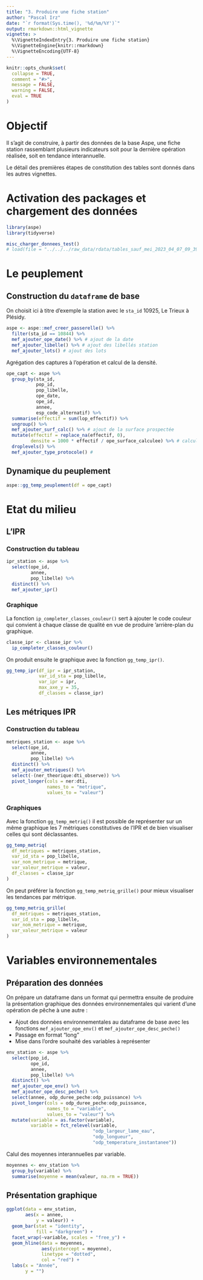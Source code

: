 ```yaml
---
title: "3. Produire une fiche station"
author: "Pascal Irz"
date: "`r format(Sys.time(), '%d/%m/%Y')`"
output: rmarkdown::html_vignette
vignette: >
  %\VignetteIndexEntry{3. Produire une fiche station}
  %\VignetteEngine{knitr::rmarkdown}
  %\VignetteEncoding{UTF-8}
---
```


```r
knitr::opts_chunk$set(
  collapse = TRUE,
  comment = "#>",
  message = FALSE,
  warning = FALSE,
  eval = TRUE
)
```

# Objectif

Il s'agit de construire, à partir des données de la base Aspe, une fiche station rassemblant plusieurs indicateurs soit pour la dernière opération réalisée, soit en tendance interannuelle.

Le détail des premières étapes de constitution des tables sont donnés dans les autres vignettes.

# Activation des packages et chargement des données


```r
library(aspe)
library(tidyverse)
```

```r
misc_charger_donnees_test()
# load(file = "../../../raw_data/rdata/tables_sauf_mei_2023_04_07_09_39_32.RData")
```

# Le peuplement

## Construction du `dataframe` de base

On choisit ici à titre d'exemple la station avec le `sta_id` 10925, Le Trieux à Plésidy.

```r
aspe <- aspe::mef_creer_passerelle() %>% 
  filter(sta_id == 10844) %>% 
  mef_ajouter_ope_date() %>% # ajout de la date
  mef_ajouter_libelle() %>% # ajout des libellés station
  mef_ajouter_lots() # ajout des lots
```

Agrégation des captures à l'opération et calcul de la densité.

```r
ope_capt <- aspe %>%  
  group_by(sta_id,
           pop_id,
           pop_libelle,
           ope_date,
           ope_id,
           annee,
           esp_code_alternatif) %>% 
  summarise(effectif = sum(lop_effectif)) %>% 
  ungroup() %>% 
  mef_ajouter_surf_calc() %>% # ajout de la surface prospectée 
  mutate(effectif = replace_na(effectif, 0),
         densite = 1000 * effectif / ope_surface_calculee) %>% # calcul densité
  droplevels() %>% 
  mef_ajouter_type_protocole() # 
```

## Dynamique du peuplement

```r
aspe::gg_temp_peuplement(df = ope_capt)
```

# Etat du milieu

## L'IPR

### Construction du tableau

```r
ipr_station <- aspe %>%
  select(ope_id,
         annee,
         pop_libelle) %>% 
  distinct() %>% 
  mef_ajouter_ipr()
```
### Graphique

La fonction `ip_completer_classes_couleur()` sert à ajouter le code couleur qui convient à chaque classe de qualité en vue de produire 'arrière-plan du graphique.

```r
classe_ipr <- classe_ipr %>% 
  ip_completer_classes_couleur()
```

On produit ensuite le graphique avec la fonction `gg_temp_ipr()`.

```r
gg_temp_ipr(df_ipr = ipr_station,
            var_id_sta = pop_libelle,
            var_ipr = ipr,
            max_axe_y = 35,
            df_classes = classe_ipr)
```

## Les métriques IPR

### Construction du tableau

```r
metriques_station <- aspe %>%
  select(ope_id,
         annee,
         pop_libelle) %>% 
  distinct() %>% 
  mef_ajouter_metriques() %>% 
  select(-(ner_theorique:dti_observe)) %>% 
  pivot_longer(cols = ner:dti,
               names_to = "metrique",
               values_to = "valeur")
```

### Graphiques

Avec la fonction `gg_temp_metriq()` il est possible de représenter sur un même graphique les 7 métriques constitutives de l'IPR et de bien visualiser celles qui sont déclassantes.

```r
gg_temp_metriq(
  df_metriques = metriques_station,
  var_id_sta = pop_libelle,
  var_nom_metrique = metrique,
  var_valeur_metrique = valeur,
  df_classes = classe_ipr
)
```

On peut préférer la fonction `gg_temp_metriq_grille()` pour mieux visualiser les tendances par métrique.

```r
gg_temp_metriq_grille(
  df_metriques = metriques_station,
  var_id_sta = pop_libelle,
  var_nom_metrique = metrique,
  var_valeur_metrique = valeur
)
```

# Variables environnementales

## Préparation des données

On prépare un dataframe dans un format qui permettra ensuite de produire la présentation graphique des données environnementales qui varient d'une opération de pêche à une autre :

- Ajout des données environnementales au dataframe de base avec les fonctions `mef_ajouter_ope_env()` et `mef_ajouter_ope_desc_peche()`
- Passage en format "long"
- Mise dans l'ordre souhaité des variables à représenter

```r
env_station <- aspe %>%
  select(pop_id,
         ope_id,
         annee,
         pop_libelle) %>% 
  distinct() %>% 
  mef_ajouter_ope_env() %>% 
  mef_ajouter_ope_desc_peche() %>% 
  select(annee, odp_duree_peche:odp_puissance) %>% 
  pivot_longer(cols = odp_duree_peche:odp_puissance,
               names_to = "variable",
               values_to = "valeur") %>% 
  mutate(variable = as.factor(variable),
         variable = fct_relevel(variable,
                                "odp_largeur_lame_eau",
                                "odp_longueur",
                                "odp_temperature_instantanee"))
```

Calul des moyennes interannuelles par variable.

```r
moyennes <- env_station %>% 
  group_by(variable) %>% 
  summarise(moyenne = mean(valeur, na.rm = TRUE))
```

## Présentation graphique

```r
ggplot(data = env_station,
       aes(x = annee,
           y = valeur)) +
  geom_bar(stat = "identity",
           fill = "darkgreen") +
  facet_wrap(~variable, scales = "free_y") +
  geom_hline(data = moyennes,
             aes(yintercept = moyenne),
             linetype = "dotted",
             col = "red") +
  labs(x = "Année",
       y = "")
```

